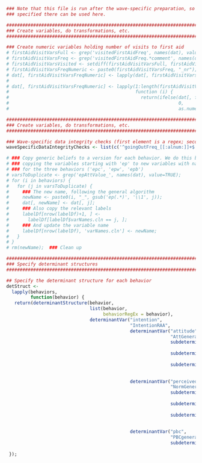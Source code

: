
```r

### Note that this file is run after the wave-specific preparation, so anything
### specified there can be used here.

###############################################################################
### Create variables, do transformations, etc.
###############################################################################

### Create numeric variables holding number of visits to first aid
# firstAidVisitVarsFull <- grep('visitedFirstAidFreq', names(dat), value=TRUE);
# firstAidVisitVarsFreq <- grep('visitedFirstAidFreq.*comment', names(dat), value=TRUE);
# firstAidVisitVarsVisited <- setdiff(firstAidVisitVarsFull, firstAidVisitVarsFreq);
# firstAidVisitVarsFreqNumeric <- paste0(firstAidVisitVarsFreq, "_nr");
# dat[, firstAidVisitVarsFreqNumeric] <- lapply(dat[, firstAidVisitVarsFreq], convertToNumeric);
#
# dat[, firstAidVisitVarsFreqNumeric] <- lapply(1:length(firstAidVisitVarsVisited),
#                                               function (i) {
#                                                 return(ifelse(dat[, firstAidVisitVarsVisited[i]]==0,
#                                                               0,
#                                                               as.numeric(dat[, firstAidVisitVarsFreqNumeric[i]])))});

###############################################################################
### Create variables, do transformations, etc.
###############################################################################

### Wave-specific data integrity checks (first element is a regex; second a condition)
waveSpecificDataIntegrityChecks <- list(c('^goingOutFreq_[[:alnum:]]+$', '<200'));

# ### Copy generic beliefs to a version for each behavior. We do this by
# ### copying the variables starting with 'ep' to new variables with names
# ### for the three behaviors ('epc', 'epw', 'epb')
# varsToDuplicate <- grep('epAttValue_', names(dat), value=TRUE);
# for (i in behaviors) {
#   for (j in varsToDuplicate) {
#     ### The new name, following the general algorithm
#     newName <- paste0(i, "_", gsub('ep(.*)', '\\1', j));
#     dat[, newName] <- dat[, j];
#     ### Also copy the relevant labels
#     labelDf[nrow(labelDf)+1, ] <-
#       labelDf[labelDf$varNames.cln == j, ];
#     ### And update the variable name
#     labelDf[nrow(labelDf), 'varNames.cln'] <- newName;
#   }
# }
# rm(newName);  ### Clean up

###############################################################################
### Specify determinant structures
###############################################################################

## Specify the determinant structure for each behavior
detStruct <-
  lapply(behaviors,
         function(behavior) {
   return(determinantStructure(behavior,
                               list(behavior,
                                    behaviorRegEx = behavior),
                               determinantVar("intention",
                                              "IntentionRAA",
                                              determinantVar("attitude",
                                                             "AttGeneral",
                                                             subdeterminants("Likelihood",
                                                                             "AttBeliefs"),
                                                             subdeterminants("Evaluation",
                                                                             "AttDesirable"),
                                                             subdeterminantProducts("attProduct",
                                                                                    c("AttBeliefs",
                                                                                      "AttDesirable"))),
                                              determinantVar("perceivedNorm",
                                                             "NormGeneral",
                                                             subdeterminants("Approval",
                                                                             "NormBeliefs"),
                                                             subdeterminants("Motivation to comply",
                                                                             "NormMTC"),
                                                             subdeterminantProducts("normProduct",
                                                                                    c("NormBeliefs",
                                                                                      "NormMTC"))),
                                              determinantVar("pbc",
                                                             "PBCgeneral",
                                                             subdeterminants("Control beliefs",
                                                                             "ContrBeliefs")))));
 });


```
